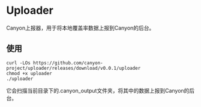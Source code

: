 # Uploader

Canyon上报器，用于将本地覆盖率数据上报到Canyon的后台。

## 使用

```shell
curl -LOs https://github.com/canyon-project/uploader/releases/download/v0.0.1/uploader
chmod +x uploader
./uploader
```

它会扫描当前目录下的.canyon_output文件夹，将其中的数据上报到Canyon的后台。


<FileTree>
  <FileTree.Folder name=".canyon_output" defaultOpen>
    <FileTree.File name="coverage-xxxxxx.json" />
    <FileTree.File name="coverage-yyyyyy.json" />
    <FileTree.File name="coverage-zzzzzz.json" />
  </FileTree.Folder>
</FileTree>
